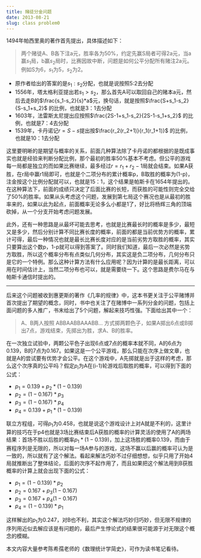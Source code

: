 ```yaml
---
title: 赌徒分金问题
date: 2013-08-21
slug: class problem0
---
```


1494年帕西里奥的著作首先提出，具体描述如下：

> 两个赌徒A、B各下注a元，胜率各为50%，约定先赢S局者可得2a元，当a赢$s_1$局，b赢$s_2$局时，比赛因故中断，问题是如何公平分配所有赌注2a元。例如S为6，$s_1$为5，$s_2$为2。

- 原作者给出的答案的是$s_1:s_2$分配，也就是说按照5:2去分配
- 1556年，塔太格利亚提出若$s_1>s_2$，那么首先A可以取回自己的赌本a元，然后去走B的$\frac{s_1-s_2}{s}*a$元，换句话，就是按照$\frac{S+s_1-s_2}{S-s_1+s_2}$ 的比例，也就是3：1去分配
- 1603年，法雷斯太尼提出应按照$\frac{2S-1+s_1-s_2}{2S-1-s_1+s_2}$ 的比例，也就是7：4去分配
- 1539年，卡丹诺记$r=S-s$提出按$\frac{r_2(r_2+1)}{r_1(r_1+1)}$ 的比例，也就是10：1去分配

这里要明晰的是期望与概率的关系，前面几种算法除了卡丹诺的都根据的是既成事实也就是经验来判断分配比例，那个最初的胜率50%基本不考虑。但公平的游戏每一局都是独立的而如果比赛继续，最多经过$r=r_1+r_2-1$局就会结束。如果A获胜，在r局中赢r1局即可，也就是个二项分布的累计概率p，B取胜的概率为(1-p)，注金按这个比例分配就可以，也就是15：1，这个结果是帕斯卡在1654年提出的。在这种算法下，前面的成绩只决定了后面比赛的长短，而获胜的可能性则完全交给了50%的胜率。如果从头考虑这个问题，发展到第七局这个赛况也是从最初的胜率来的，如果以此为起点，前面概率无论多么小都是1了，好比将杨辉三角的顶端砍掉，从一个分支开始考虑问题发展。

此外，还有一种思路是从最坏可能去思考，也就是比赛最长时的概率是多少，最短又是多少，然后分别计算不同比赛长度的概率，前面的都是当前优势方的概率，累计可得，最后一种情况也就是最长比赛长度对应的是当前劣势方取胜的概率，其实只要算出这个数p，1-p就可以得到答案了。同时我们知道，最后一次必然是劣势方取胜，所以这个概率分布有点类似几何分布，其实这是负二项分布，几何分布只是它的一个特例。那么这种计算方法有什么应用呢？因为计算的是最长距离，可以用在时间估计上，当然二项分布也可以，就是需要绕一下。这个思路是费尔马在与帕斯卡通信时提出的。

----

后来这个问题被收到惠更斯的著作《几率的规律》中，这本书更关注于公平赌博并首次提出了期望的概念，同时，书中也关注了在赌博中一系列分金的问题，包括上面问题的多人推广，书末给出了5个问题，解起来技巧性强。下面给出其中一个：

> A、B两人按照 ABBAABBAAABB… 方式掷两颗色子，如果A掷出6点或B掷出7点，游戏结束，先掷出为胜，求A、B的胜率。

在一次独立试验中，两颗公平色子出现6点或7点的概率本就不同，A的6点为0.139，B的7点为0.167。如果这是一个公平游戏，那么只能在次序上做文章，也就是A的尝试要有优势才会公平。在这个游戏中，A先掷就是出于这样的考虑，那么这个次序真的公平吗？假定$p_i$为A在(i-1)轮游戏后取胜的概率，可以得到下面的公式：

- $p_1=0.139+p_2*(1-0.139)$
- $p_2=(1-0.167)*p_3$
- $p_3=(1-0.167)*p_4$
- $p_4=0.139+p_1*(1-0.139)$

联立方程组，可得$p_1$为0.458，也就是说这个游戏设计上对A就是不利的，这里计算的技巧在于p4也就是3场比赛结束后A获胜的概率的计算灵活的使用了A的两场结果：首场不胜以后胜的概率$p_1*(1-0.139)$，加上这场胜的概率0.139，而由于赛程序列是无限的，所以对每一场A参与的游戏，这场不赢以后赢的概率可认为是一致的，所以就有了这个解法。看起来解法巧妙不过仔细想想，似乎只用了开始4局就推断出了整体结论，后面的次序不起作用了，而且如果把这个解法用到B获胜概率的计算上就会出现下面的公式：

- $p_1=(1-0.139)*p_2$
- $p_2=0.167+p_3(1-0.167)$
- $p_3=0.167+p_4(1-0.167)$
- $p_4=(1-0.139)*p_1$

这样解出的$p_1$为0.247，对B也不利，其实这个解法巧妙归巧妙，但无限不规律的序列用近似去解应该是有问题的，最后产生悖论式的结果很可能源于对无限这个概念的模糊。

本文内容大量参考陈希孺老师的《数理统计学简史》，可作为读书笔记看待。